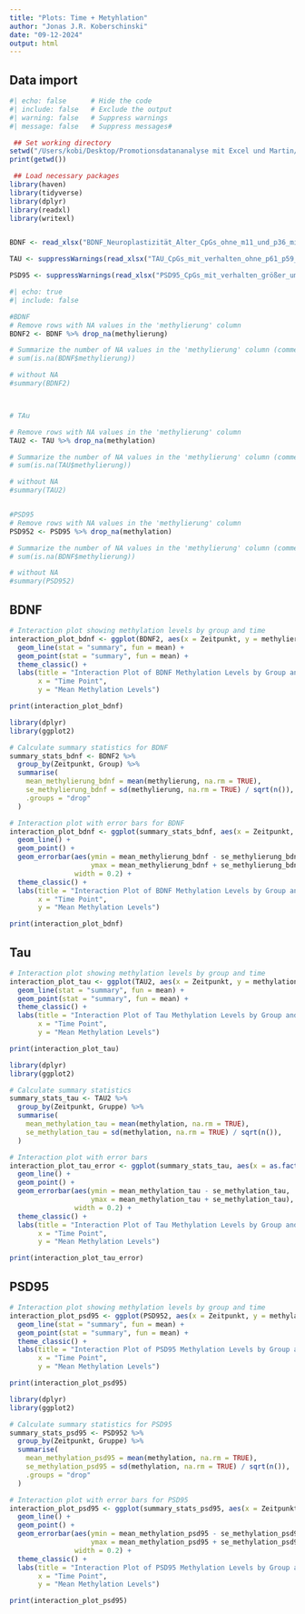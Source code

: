 ```yaml
---
title: "Plots: Time + Metyhlation"
author: "Jonas J.R. Koberschinski"
date: "09-12-2024"
output: html
---
```


## Data import

```r
#| echo: false      # Hide the code
#| include: false   # Exclude the output
#| warning: false   # Suppress warnings
#| message: false   # Suppress messages#

 ## Set working directory
setwd("/Users/kobi/Desktop/Promotionsdatananalyse mit Excel und Martin/Rohdaten/")
print(getwd())

 ## Load necessary packages
library(haven)
library(tidyverse)
library(dplyr)
library(readxl)
library(writexl)


BDNF <- read_xlsx("BDNF_Neuroplastizität_Alter_CpGs_ohne_m11_und_p36_mit_verhalten_vollständig_umstrukturiert.xlsx")

TAU <- suppressWarnings(read_xlsx("TAU_CpGs_mit_verhalten_ohne_p61_p59_p34_p29_umstruk.xlsx"))

PSD95 <- suppressWarnings(read_xlsx("PSD95_CpGs_mit_verhalten_größer_umstrukturiert.xlsx"))
```

```r
#| echo: true
#| include: false

#BDNF
# Remove rows with NA values in the 'methylierung' column
BDNF2 <- BDNF %>% drop_na(methylierung)

# Summarize the number of NA values in the 'methylierung' column (commented out)
# sum(is.na(BDNF$methylierung))

# without NA
#summary(BDNF2)



# TAu

# Remove rows with NA values in the 'methylierung' column
TAU2 <- TAU %>% drop_na(methylation)

# Summarize the number of NA values in the 'methylierung' column (commented out)
# sum(is.na(TAU$methylierung))

# without NA
#summary(TAU2)


#PSD95
# Remove rows with NA values in the 'methylierung' column
PSD952 <- PSD95 %>% drop_na(methylation)

# Summarize the number of NA values in the 'methylierung' column (commented out)
# sum(is.na(BDNF$methylierung))

# without NA
#summary(PSD952)


```

## BDNF

```r
# Interaction plot showing methylation levels by group and time
interaction_plot_bdnf <- ggplot(BDNF2, aes(x = Zeitpunkt, y = methylierung, group = Group, colour = Group)) +
  geom_line(stat = "summary", fun = mean) +
  geom_point(stat = "summary", fun = mean) +
  theme_classic() +
  labs(title = "Interaction Plot of BDNF Methylation Levels by Group and Time",
       x = "Time Point",
       y = "Mean Methylation Levels")

print(interaction_plot_bdnf)
```

```r
library(dplyr)
library(ggplot2)

# Calculate summary statistics for BDNF
summary_stats_bdnf <- BDNF2 %>%
  group_by(Zeitpunkt, Group) %>%
  summarise(
    mean_methylierung_bdnf = mean(methylierung, na.rm = TRUE),
    se_methylierung_bdnf = sd(methylierung, na.rm = TRUE) / sqrt(n()),
    .groups = "drop"
  )

# Interaction plot with error bars for BDNF
interaction_plot_bdnf <- ggplot(summary_stats_bdnf, aes(x = Zeitpunkt, y = mean_methylierung_bdnf, group = Group, colour = Group)) +
  geom_line() +
  geom_point() +
  geom_errorbar(aes(ymin = mean_methylierung_bdnf - se_methylierung_bdnf, 
                    ymax = mean_methylierung_bdnf + se_methylierung_bdnf), 
                width = 0.2) +
  theme_classic() +
  labs(title = "Interaction Plot of BDNF Methylation Levels by Group and Time",
       x = "Time Point",
       y = "Mean Methylation Levels")

print(interaction_plot_bdnf)

```

## Tau

```r
# Interaction plot showing methylation levels by group and time
interaction_plot_tau <- ggplot(TAU2, aes(x = Zeitpunkt, y = methylation, group = Gruppe, colour = Gruppe)) +
  geom_line(stat = "summary", fun = mean) +
  geom_point(stat = "summary", fun = mean) +
  theme_classic() +
  labs(title = "Interaction Plot of Tau Methylation Levels by Group and Time",
       x = "Time Point",
       y = "Mean Methylation Levels")

print(interaction_plot_tau)
```

```r
library(dplyr)
library(ggplot2)

# Calculate summary statistics
summary_stats_tau <- TAU2 %>%
  group_by(Zeitpunkt, Gruppe) %>%
  summarise(
    mean_methylation_tau = mean(methylation, na.rm = TRUE),
    se_methylation_tau = sd(methylation, na.rm = TRUE) / sqrt(n()),
  )

# Interaction plot with error bars
interaction_plot_tau_error <- ggplot(summary_stats_tau, aes(x = as.factor(Zeitpunkt), y = mean_methylation_tau, group = Gruppe, colour = Gruppe)) +
  geom_line() +
  geom_point() +
  geom_errorbar(aes(ymin = mean_methylation_tau - se_methylation_tau, 
                    ymax = mean_methylation_tau + se_methylation_tau), 
                width = 0.2) +
  theme_classic() +
  labs(title = "Interaction Plot of Tau Methylation Levels by Group and Time",
       x = "Time Point",
       y = "Mean Methylation Levels")

print(interaction_plot_tau_error)
```

## PSD95

```r
# Interaction plot showing methylation levels by group and time
interaction_plot_psd95 <- ggplot(PSD952, aes(x = Zeitpunkt, y = methylation, group = Gruppe, colour = Gruppe)) +
  geom_line(stat = "summary", fun = mean) +
  geom_point(stat = "summary", fun = mean) +
  theme_classic() +
  labs(title = "Interaction Plot of PSD95 Methylation Levels by Group and Time",
       x = "Time Point",
       y = "Mean Methylation Levels")

print(interaction_plot_psd95)
```

```r
library(dplyr)
library(ggplot2)

# Calculate summary statistics for PSD95
summary_stats_psd95 <- PSD952 %>%
  group_by(Zeitpunkt, Gruppe) %>%
  summarise(
    mean_methylation_psd95 = mean(methylation, na.rm = TRUE),
    se_methylation_psd95 = sd(methylation, na.rm = TRUE) / sqrt(n()),
    .groups = "drop"
  )

# Interaction plot with error bars for PSD95
interaction_plot_psd95 <- ggplot(summary_stats_psd95, aes(x = Zeitpunkt, y = mean_methylation_psd95, group = Gruppe, colour = Gruppe)) +
  geom_line() +
  geom_point() +
  geom_errorbar(aes(ymin = mean_methylation_psd95 - se_methylation_psd95, 
                    ymax = mean_methylation_psd95 + se_methylation_psd95), 
                width = 0.2) +
  theme_classic() +
  labs(title = "Interaction Plot of PSD95 Methylation Levels by Group and Time",
       x = "Time Point",
       y = "Mean Methylation Levels")

print(interaction_plot_psd95)

```

